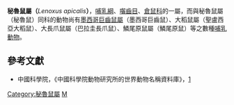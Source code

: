{{Speciesbox
| name = 秘魯鼠
| taxon = Lenoxus apicalis
| status = LC | status_system = IUCN3.1
| authority = [[Oldfield_Thomas|Thomas]], 1909
}}

'''秘魯鼠屬（'''''Lenoxus apicalis'''''）'''，[[哺乳綱|哺乳綱]]、[[囓齒目|囓齒目]]、[[倉鼠科|倉鼠科]]的一屬，而與秘魯鼠屬（秘魯鼠）同科的動物尚有[[墨西哥巨齒鼠屬|墨西哥巨齒鼠屬]]（墨西哥巨齒鼠）、大稻鼠屬（聖盧西亞大稻鼠）、大長爪鼠屬（巴拉圭長爪鼠）、鱗尾原鼠屬（鱗尾原鼠）等之數種[[哺乳動物|哺乳動物]]。

==參考文獻==
*中國科學院，《中國科學院動物研究所的世界動物名稱資料庫》，[https://web.archive.org/web/20050718232917/http://vzd.brim.ac.cn/division/fauna/index.asp]
{{Taxonbar|from=Q309109}}

[[Category:秘魯鼠屬|Category:秘魯鼠屬]]
[[Category:仓鼠科|M]]